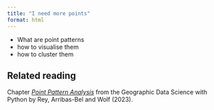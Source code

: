 ```yaml
---
title: "I need more points"
format: html
---
```


- What are point patterns
- how to visualise them
- how to cluster them

::: {.callout-tip}
## Related reading

Chapter [_Point Pattern Analysis_](https://geographicdata.science/book/notebooks/08_point_pattern_analysis.html) from the Geographic Data Science with Python by Rey, Arribas-Bel and Wolf (2023).
:::
